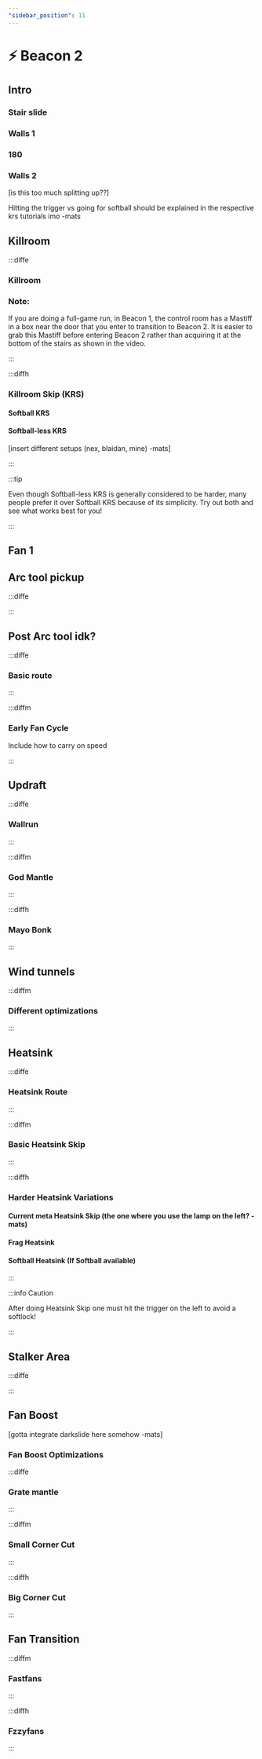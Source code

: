 ```yaml
---
"sidebar_position": 11
---
```



# ⚡ Beacon 2

## Intro

### Stair slide

### Walls 1

### 180

### Walls 2

[is this too much splitting up??]

Hitting the trigger vs going for softball should be explained in the respective krs tutorials imo -mats 


## Killroom

:::diffe

### Killroom

<YouTube youTubeId="GopuESPcoZo"/>

### Note:

If you are doing a full-game run, in Beacon 1, the control room has a Mastiff in a box near the door that you enter to transition to Beacon 2. It is easier to grab this Mastiff before entering Beacon 2 rather than acquiring it at the bottom of the stairs as shown in the video.

:::

:::diffh

### Killroom Skip (KRS)

#### Softball KRS

<YouTube youTubeId="np8d2ufp7Eg"/>

#### Softball-less KRS

[insert different setups (nex, blaidan, mine) -mats]

:::

:::tip

Even though Softball-less KRS is generally considered to be harder, many people prefer it over Softball KRS because of its simplicity.
Try out both and see what works best for you!

:::

## Fan 1

## Arc tool pickup

:::diffe

<YouTube youTubeId="ArL83TWKv9c"/>

:::

## Post Arc tool idk?

:::diffe

### Basic route

<YouTube youTubeId="TiTn-pbM1Q0"/>

:::

:::diffm

### Early Fan Cycle

Include how to carry on speed

:::

## Updraft

:::diffe

### Wallrun

<YouTube youTubeId="ltIvJBBhoLA"/>

:::

:::diffm

### God Mantle

:::

:::diffh

### Mayo Bonk

:::

## Wind tunnels

:::diffm

### Different optimizations

<YouTube youTubeId="TZ3Fb8ltBRk"/>

:::

## Heatsink

:::diffe

### Heatsink Route

<YouTube youTubeId="MY7QM8NCUbk"/>

:::

:::diffm

### Basic Heatsink Skip

<YouTube youTubeId="eAWddBYrsrw"/>

:::

:::diffh

### Harder Heatsink Variations

#### Current meta Heatsink Skip (the one where you use the lamp on the left? -mats)

#### Frag Heatsink

<YouTube youTubeId="3_wGU8u9OcM"/>

#### Softball Heatsink (If Softball available)

:::

:::info Caution

After doing Heatsink Skip one must hit the trigger on the left to avoid a softlock!

:::

## Stalker Area

:::diffe

<YouTube youTubeId="sxtIDKDm5vI"/>

:::

## Fan Boost

[gotta integrate darkslide here somehow -mats]

### Fan Boost Optimizations

:::diffe

### Grate mantle

:::

:::diffm

### Small Corner Cut

:::

:::diffh

### Big Corner Cut

:::

## Fan Transition

:::diffm

### Fastfans

<YouTube youTubeId="CdvHvTBEedw"/>

:::

:::diffh

### Fzzyfans

:::
